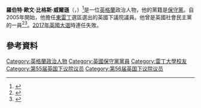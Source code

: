 {{NoteTA
|G1=PoliticiansUK
|G2=UK Places
|G3=People
|G4=Country
|1=zh-hk:甘民樂;zh-tw:卡麥隆;
|2=zh-cn:戴维·卡梅伦;zh-hk:甘民樂;zh-tw:大衛·卡麥隆
}}
{{Infobox MP
| name = Robert Wilson
| honorific-suffix = [[國會議員|MP]]
| office = [[公民社會大臣|公民社會大臣]]
| primeminister = [[卡麥隆|卡麥隆]]
| term_start = 2014年9月27日
| term_end =  2017年6月9日
| predecessor = {{link-en|布魯克斯·紐馬克|Brooks Newmark}}
| successor = 
| office1 = [[東雷丁_(英國國會選區)|東雷丁]]選區選出的英國下議院議員
| term_start1 = 2005年5月5日
| term_end1 = 2017年5月3日
| predecessor1 = {{link-en|珍·格里菲斯|Jane Griffiths (politician)}}
| successor1 = 	Matt Rodda
| majority1 = 7,605 (15.2%)
| birth_date = {{Birth date and age|1965|1|4|df=y}}
| birth_place = [[英格蘭|英格蘭]][[瓦靈福德|瓦靈福德]]
| death_date =
| death_place =
|party = [[社會民主黨_(英國)|社會民主黨]] {{small|（1988年之前）}}<br>[[保守黨_(英國)|保守黨]] {{small|（1988年-現在）}}
| alma_mater = [[雷丁大學|雷丁大學]]
| website = {{url|robwilsonmp.com|Official website}}
}}
'''羅伯特·歐文·比格斯·威爾遜'''（{{lang-en|Robert Owen Biggs Wilson}}，{{bd|1965年|1月4日}}）<ref>{{cite web |url=http://www.parliament.uk/briefingpapers/commons/lib/research/rp2010/RP10-033.pdf |title=存档副本 |accessdate=2011-07-07 |deadurl=yes |archiveurl=https://web.archive.org/web/20100705010114/http://www.parliament.uk/briefingpapers/commons/lib/research/rp2010/RP10-033.pdf |archivedate=2010-07-05 }}</ref>是一位[[英格蘭|英格蘭]]政治人物，他的黨籍是[[保守黨_(英國)|保守黨]]。自2005年開始，他擔任[[東雷丁_(英國國會選區)|東雷丁]]選區選出的英國下議院議員。他曾是英國社會民主黨的一員<ref>{{cite web |url=http://timesonline.typepad.com/comment/2009/01/yesterday-i-poi.html |title=存档副本 |accessdate=2010-08-18  |deadurl=yes |archiveurl=https://web.archive.org/web/20101201074620/http://timesonline.typepad.com/comment/2009/01/yesterday-i-poi.html |archivedate=2010-12-01 }}</ref><ref>{{cite web | url = https://www.gov.uk/government/people/rob-wilson | title = Rob Wilson MP | work = gov.uk | publisher = UK Government | accessdate = 17 June 2015 | archive-date = 2018-12-21 | archive-url = https://web.archive.org/web/20181221090700/https://www.gov.uk/government/people/rob-wilson | dead-url = no }}</ref>。[[2017年英國大選|2017年英國大選]]時連任失敗。
==參考資料==
{{Reflist}}

{{英國政治人物小作品}}

{{DEFAULTSORT: Wilson, Robert}}
[[Category:英格蘭政治人物|Category:英格蘭政治人物]]
[[Category:英國保守黨黨員|Category:英國保守黨黨員]]
[[Category:雷丁大學校友|Category:雷丁大學校友]]
[[Category:第55届英国下议院议员|Category:第55届英国下议院议员]]
[[Category:第56届英国下议院议员|Category:第56届英国下议院议员]]